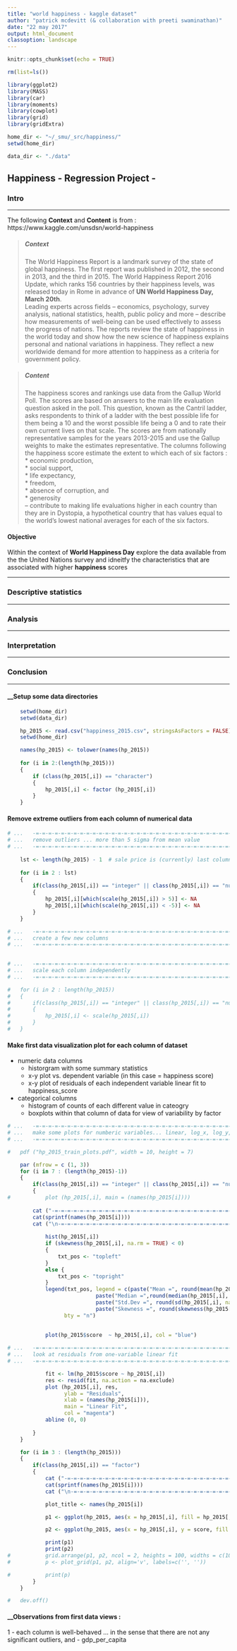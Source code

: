 ```yaml
---
title: "world happiness - kaggle dataset"
author: "patrick mcdevitt (& collaboration with preeti swaminathan)"
date: "22 may 2017"
output: html_document
classoption: landscape
---
```


```r

knitr::opts_chunk$set(echo = TRUE)

rm(list=ls())

library(ggplot2)
library(MASS)
library(car)
library(moments)
library(cowplot)
library(grid)
library(gridExtra)

home_dir <- "~/_smu/_src/happiness/"
setwd(home_dir)

data_dir <- "./data"


```

## Happiness - Regression Project -


### __Intro__  

*** 
The following __Context__ and __Content__ is from : https://www.kaggle.com/unsdsn/world-happiness  

>##### __Context__  
>The World Happiness Report is a landmark survey of the state of global happiness. The first report was published in 2012, the second in 2013, and the third in 2015. The World Happiness Report 2016 Update, which ranks 156 countries by their happiness levels, was released today in Rome in advance of __UN World Happiness Day, March 20th__.  
>Leading experts across fields – economics, psychology, survey analysis, national statistics, health, public policy and more – describe how measurements of well-being can be used effectively to assess the progress of nations. The reports review the state of happiness in the world today and show how the new science of happiness explains personal and national variations in happiness. They reflect a new worldwide demand for more attention to happiness as a criteria for government policy.  

>##### __Content__  
>The happiness scores and rankings use data from the Gallup World Poll. The scores are based on answers to the main life evaluation question asked in the poll. This question, known as the Cantril ladder, asks respondents to think of a ladder with the best possible life for them being a 10 and the worst possible life being a 0 and to rate their own current lives on that scale. The scores are from nationally representative samples for the years 2013-2015 and use the Gallup weights to make the estimates representative. The columns following the happiness score estimate the extent to which each of six factors :  
>	* economic production,  
>	* social support,  
>	* life expectancy,  
>	* freedom,  
>	* absence of corruption, and  
>	* generosity   
>– contribute to making life evaluations higher in each country than they are in Dystopia, a hypothetical country that has values equal to the world’s lowest national averages for each of the six factors. 

#### __Objective__

Within the context of __World Happiness Day__ explore the data available from the the United Nations survey and idneitfy the characteristics that are associated with higher __happiness__ scores

*** 
### __Descriptive statistics__  

*** 

### __Analysis__  

*** 

### __Interpretation__  

*** 

### __Conclusion__  

*** 


  
  
#### __Setup some data directories  

```r

	setwd(home_dir)
	setwd(data_dir)

	hp_2015 <- read.csv("happiness_2015.csv", stringsAsFactors = FALSE)
	setwd(home_dir)

	names(hp_2015) <- tolower(names(hp_2015))
	
	for (i in 2:(length(hp_2015)))
	{
		if (class(hp_2015[,i]) == "character")
		{
			hp_2015[,i] <- factor (hp_2015[,i])
		}
	}
```

#### __Remove extreme outliers from each column of numerical data__  

```r

# ...	-=-=-=-=-=-=-=-=-=-=-=-=-=-=-=-=-=-=-=-=-=-=-=-=-=-=-=-=-=-=-=-=-=-=-=-=-
# ...	remove outliers ... more than 5 sigma from mean value
# ...	-=-=-=-=-=-=-=-=-=-=-=-=-=-=-=-=-=-=-=-=-=-=-=-=-=-=-=-=-=-=-=-=-=-=-=-=-
	
	lst <- length(hp_2015) - 1	# sale price is (currently) last column
	
	for (i in 2 : lst)
	{
		if(class(hp_2015[,i]) == "integer" || class(hp_2015[,i]) == "numeric")
		{
			hp_2015[,i][which(scale(hp_2015[,i]) > 5)] <- NA
			hp_2015[,i][which(scale(hp_2015[,i]) < -5)] <- NA
		}
	}

```

```r

# ...	-=-=-=-=-=-=-=-=-=-=-=-=-=-=-=-=-=-=-=-=-=-=-=-=-=-=-=-=-=-=-=-=-=-=-=-=-
# ...	create a few new columns
# ...	-=-=-=-=-=-=-=-=-=-=-=-=-=-=-=-=-=-=-=-=-=-=-=-=-=-=-=-=-=-=-=-=-=-=-=-=-

	
# ...	-=-=-=-=-=-=-=-=-=-=-=-=-=-=-=-=-=-=-=-=-=-=-=-=-=-=-=-=-=-=-=-=-=-=-=-=-
# ...	scale each column independently
# ...	-=-=-=-=-=-=-=-=-=-=-=-=-=-=-=-=-=-=-=-=-=-=-=-=-=-=-=-=-=-=-=-=-=-=-=-=-

#	for (i in 2 : length(hp_2015))
#	{
#		if(class(hp_2015[,i]) == "integer" || class(hp_2015[,i]) == "numeric")
#		{
#			hp_2015[,i] <- scale(hp_2015[,i])
#		}
#	}

```


#### __Make first data visualization plot for each column of dataset__  

- numeric data columns
	- historgram with some summary statistics
	- x-y plot vs. dependent variable (in this case = happiness score)
	- x-y plot of residuals of each independent variable linear fit to happiness_score
- categorical columns
	- histogram of counts of each different value in cateogry
	- boxplots within that column of data for view of variability by factor
	

```r

# ...	-=-=-=-=-=-=-=-=-=-=-=-=-=-=-=-=-=-=-=-=-=-=-=-=-=-=-=-=-=-=-=-=-=-=-=-=-
# ...	make some plots for numberic variables... linear, log_x, log_y, log_xy ...
# ...	-=-=-=-=-=-=-=-=-=-=-=-=-=-=-=-=-=-=-=-=-=-=-=-=-=-=-=-=-=-=-=-=-=-=-=-=-

#	pdf ("hp_2015_train_plots.pdf", width = 10, height = 7)

	par (mfrow = c (1, 3))
	for (i in 7 : (length(hp_2015)-1))
	{
		if(class(hp_2015[,i]) == "integer" || class(hp_2015[,i]) == "numeric" || class(hp_2015[,i]) == "matrix")
		{
#			plot (hp_2015[,i], main = (names(hp_2015[i])))
			
		cat ("-=-=-=-=-=-=-=-=-=-=-=-=-=-=-=-=-=-=-=-=-=-=-=-=-=-=-=-=-=-=-=-=-=-=--\n")
		cat(sprintf(names(hp_2015[i])))
		cat ("\n-=-=-=-=-=-=-=-=-=-=-=-=-=-=-=-=-=-=-=-=-=-=-=-=-=-=-=-=-=-=-=-=-=-=--\n")
				  
			hist(hp_2015[,i])
			if (skewness(hp_2015[,i], na.rm = TRUE) < 0)
			{
				txt_pos <- "topleft"
			}
			else {
				txt_pos <- "topright"
			}
			legend(txt_pos, legend = c(paste("Mean =", round(mean(hp_2015[,i], na.rm = TRUE), 1)),
                            paste("Median =",round(median(hp_2015[,i], na.rm = TRUE), 1)),
                            paste("Std.Dev =", round(sd(hp_2015[,i], na.rm = TRUE), 1)), 
                            paste("Skewness =", round(skewness(hp_2015[,i], na.rm = TRUE), 1))), 
                  bty = "n")
			
			
			plot(hp_2015$score  ~ hp_2015[,i], col = "blue")

# ...	-=-=-=-=-=-=-=-=-=-=-=-=-=-=-=-=-=-=-=-=-=-=-=-=-=-=-=-=-=-=-=-=-=-=-=-=-
# ...	look at residuals from one-variable linear fit			
# ...	-=-=-=-=-=-=-=-=-=-=-=-=-=-=-=-=-=-=-=-=-=-=-=-=-=-=-=-=-=-=-=-=-=-=-=-=-

			fit <- lm(hp_2015$score ~ hp_2015[,i])
			res <- resid(fit, na.action = na.exclude)
			plot (hp_2015[,i], res,
				  ylab = "Residuals",
				  xlab = (names(hp_2015[i])),
				  main = "Linear Fit",
				  col = "magenta")
			abline (0, 0)
			
		}
	}

	for (i in 3 : (length(hp_2015)))
	{
		if(class(hp_2015[,i]) == "factor")
		{
			cat ("-=-=-=-=-=-=-=-=-=-=-=-=-=-=-=-=-=-=-=-=-=-=-=-=-=-=-=-=-=-=-=-=-=-=--\n")
			cat(sprintf(names(hp_2015[i])))
			cat ("\n-=-=-=-=-=-=-=-=-=-=-=-=-=-=-=-=-=-=-=-=-=-=-=-=-=-=-=-=-=-=-=-=-=-=--\n")

			plot_title <- names(hp_2015[i])

			p1 <- ggplot(hp_2015, aes(x = hp_2015[,i], fill = hp_2015[,i])) + geom_bar() + labs(title = plot_title )

			p2 <- ggplot(hp_2015, aes(x = hp_2015[,i], y = score, fill = hp_2015[,i])) + geom_boxplot() + labs(title = plot_title)

			print(p1)
			print(p2)
#			grid.arrange(p1, p2, ncol = 2, heights = 100, widths = c(100, 100))
#			p <- plot_grid(p1, p2, align='v', labels=c('', ''))

#			print(p)
		}
	}	

#	dev.off()

```

#### __Observations from first data views :

1 - each column is well-behaved ... in the sense that there are not any significant outliers, and 
- gdp_per_capita